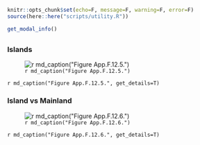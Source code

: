 ```r
knitr::opts_chunk$set(echo=F, message=F, warning=F, error=F)
source(here::here("scripts/utility.R"))
```

```r
get_modal_info()
```

## {.tabset} 

### Islands

![`r md_caption("Figure App.F.12.5.")`](../img/cinms_cr/App.F.12.5.urchins_PISCO.jpg)

`r md_caption("Figure App.F.12.5.", get_details=T)`

### Island vs Mainland

![`r md_caption("Figure App.F.12.6.")`](../img/cinms_cr/App.F.12.6_urchins_LTER.jpg)

`r md_caption("Figure App.F.12.6.", get_details=T)`